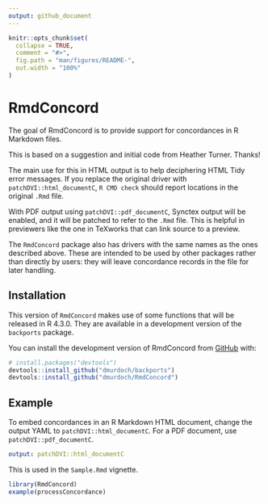 ```yaml
---
output: github_document
---
```


<!-- README.md is generated from README.Rmd. Please edit that file -->

```r
knitr::opts_chunk$set(
  collapse = TRUE,
  comment = "#>",
  fig.path = "man/figures/README-",
  out.width = "100%"
)
```

# RmdConcord

<!-- badges: start -->
<!-- badges: end -->


The goal of RmdConcord is to provide support for concordances
in R Markdown files.

This is based on a suggestion and initial code from Heather Turner.
Thanks!

The main use for this in HTML output is to help deciphering HTML Tidy
error messages.  If you replace the original driver with `patchDVI::html_documentC`, 
`R CMD check` should report locations in the original `.Rmd` file.

With PDF output using `patchDVI::pdf_documentC`, Synctex output will be enabled, and it will be patched
to refer to the `.Rmd` file.  This is helpful in previewers like
the one in TeXworks that can link source to a preview.

The `RmdConcord` package also has drivers with the 
same names as the ones described above.  These are
intended to be used by other packages rather than
directly by users:  they will leave concordance
records in the file for later handling.


## Installation

This version of `RmdConcord` makes use of some functions that
will be released in R 4.3.0.  They are available in a development
version of the `backports` package.

You can install the development version of RmdConcord from [GitHub](https://github.com/) with:

``` r
# install.packages("devtools")
devtools::install_github("dmurdoch/backports")
devtools::install_github("dmurdoch/RmdConcord")
```

## Example

To embed concordances in an R Markdown HTML document, change
the output YAML to `patchDVI::html_documentC`.  For a PDF document,
use `patchDVI::pdf_documentC`.

```yaml
output: patchDVI::html_documentC
```

This is used in the `Sample.Rmd` vignette.

```r
library(RmdConcord)
example(processConcordance)
```
